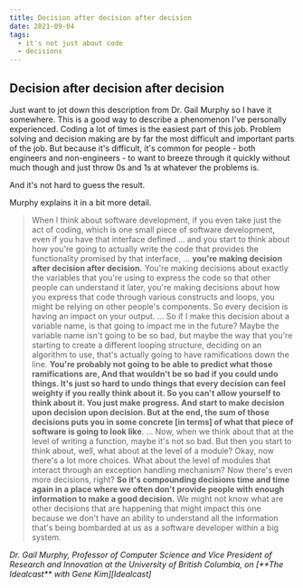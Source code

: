 ```yaml
---
title: Decision after decision after decision
date: 2021-09-04
tags:
  - it's not just about code
  - decisions
---
```


## Decision after decision after decision

Just want to jot down this description from Dr. Gail Murphy so I have it somewhere. This is a good way to describe a phenomenon I've personally experienced. Coding a lot of times is the easiest part of this job. Problem solving and decision making are by far the most difficult and important parts of the job. But because it's difficult, it's common for people - both engineers and non-engineers - to want to breeze through it quickly without much though and just throw 0s and 1s at whatever the problems is.

And it's not hard to guess the result.

Murphy explains it in a bit more detail.

> When I think about software development, if you even take just the act of coding, which is one small piece of software development, even if you have that interface defined ... and you start to think about how you're going to actually write the code that provides the functionality promised by that interface, ... **you're making decision after decision after decision.** You're making decisions about exactly the variables that you're using to express the code so that other people can understand it later, you're making decisions about how you express that code through various constructs and loops, you might be relying on other people's components. So every decision is having an impact on your output. ... So if I make this decision about a variable name, is that going to impact me in the future? Maybe the variable name isn't going to be so bad, but maybe the way that you're starting to create a different looping structure, deciding on an algorithm to use, that's actually going to have ramifications down the line. **You're probably not going to be able to predict what those ramifications are, And that wouldn't be so bad if you could undo things. It's just so hard to undo things that every decision can feel weighty if you really think about it. So you can't allow yourself to think about it. You just make progress. And start to make decision upon decision upon decision. But at the end, the sum of those decisions puts you in some concrete [in terms] of what that piece of software is going to look like**. ... Now, when we think about that at the level of writing a function, maybe it's not so bad. But then you start to think about, well, what about at the level of a module? Okay, now there's a lot more choices. What about the level of modules that interact through an exception handling mechanism? Now there's even more decisions, right? **So it's compounding decisions time and time again in a place where we often don't provide people with enough information to make a good decision.** We might not know what are other decisions that are happening that might impact this one because we don't have an ability to understand all the information that's being bombarded at us as a software developer within a big system.

<cite>
  Dr. Gail Murphy, Professor of Computer Science and Vice President of Research
  and Innovation at the University of British Columbia, on [**The Idealcast**
  with Gene Kim][Idealcast]
</cite>

[idealcast]: https://itrevolution.com/the-idealcast-episode-21/
